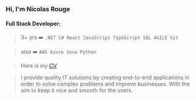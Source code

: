 ### Hi, I'm Nicolas Rouge

#### Full Stack Developer: 

> 3+ yrs ➡️
>`.NET C# React JavaScript TypeScript SQL AGILE Git`

> also ➡️
`AWS Azure Java Python`

> Here is my <a href="https://github.com/nicolasrouge/simpleCV/blob/main/CV%20Nicolas%20Rouge%20FULL%20STACK%20Developer%20ENG%20INTERNATIONAL%204.1.pdf">CV</a>. 

>I provide quality IT solutions by creating end-to-end applications in order to solve complex problems 
and improve businesses. With the aim to keep it nice and smooth for the users.